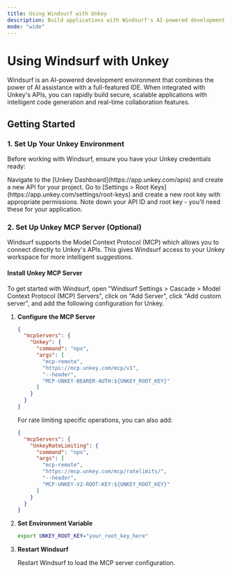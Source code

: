 ```yaml
---
title: Using Windsurf with Unkey
description: Build applications with Windsurf's AI-powered development environment and Unkey's APIs
mode: "wide"
---
```


# Using Windsurf with Unkey

Windsurf is an AI-powered development environment that combines the power of AI assistance with a full-featured IDE. When integrated with Unkey's APIs, you can rapidly build secure, scalable applications with intelligent code generation and real-time collaboration features.

## Getting Started

### 1. Set Up Your Unkey Environment

Before working with Windsurf, ensure you have your Unkey credentials ready:

<Steps>
<Step title="Create Your API" stepNumber={1}>
Navigate to the [Unkey Dashboard](https://app.unkey.com/apis) and create a new API for your project.
</Step>

<Step title="Generate Root Key" stepNumber={2}>
Go to [Settings > Root Keys](https://app.unkey.com/settings/root-keys) and create a new root key with appropriate permissions.
</Step>

<Step title="Copy API Details" stepNumber={3}>
Note down your API ID and root key - you'll need these for your application.
</Step>
</Steps>

### 2. Set Up Unkey MCP Server (Optional)

Windsurf supports the Model Context Protocol (MCP) which allows you to connect directly to Unkey's APIs. This gives Windsurf access to your Unkey workspace for more intelligent suggestions.

#### Install Unkey MCP Server

To get started with Windsurf, open "Windsurf Settings > Cascade > Model Context Protocol (MCP) Servers", click on "Add Server", click "Add custom server", and add the following configuration for Unkey.

1. **Configure the MCP Server**

   ```json
   {
     "mcpServers": {
       "Unkey": {
         "command": "npx",
         "args": [
           "mcp-remote",
           "https://mcp.unkey.com/mcp/v1",
           "--header",
           "MCP-UNKEY-BEARER-AUTH:${UNKEY_ROOT_KEY}"
         ]
       }
     }
   }
   ```

   For rate limiting specific operations, you can also add:

   ```json
   {
     "mcpServers": {
       "UnkeyRateLimiting": {
         "command": "npx",
         "args": [
           "mcp-remote",
           "https://mcp.unkey.com/mcp/ratelimits/",
           "--header",
           "MCP-UNKEY-V2-ROOT-KEY:${UNKEY_ROOT_KEY}"
         ]
       }
     }
   }
   ```

2. **Set Environment Variable**

   ```bash
   export UNKEY_ROOT_KEY="your_root_key_here"
   ```

3. **Restart Windsurf**

   Restart Windsurf to load the MCP server configuration.
